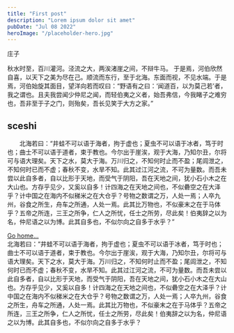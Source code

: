 ```yaml
---
title: "First post"
description: "Lorem ipsum dolor sit amet"
pubDate: "Jul 08 2022"
heroImage: "/placeholder-hero.jpg"
---
```

<div class="font-bold">庄子 </div>

秋水时至，百川灌河。泾流之大，两涘渚崖之间，不辩牛马。 于是焉，河伯欣然自喜，以天下之美为尽在己。顺流而东行，至于北海。东面而视，不见水端。于是焉，河伯始旋其面目，望洋向若而叹曰：“野语有之曰：‘闻道百，以为莫己若’者，我之谓也。且夫我尝闻少仲尼之闻，而轻伯夷之义者，始吾弗信，今我睹子之难穷也，吾非至于子之门，则殆矣，吾长见笑于大方之家。”


##  sceshi 
　　北海若曰：“井蛙不可以语于海者，拘于虚也；夏虫不可以语于冰者，笃于时也；曲士不可以语于道者，束于教也。今尔出于崖涘，观于大海，乃知尔丑，尔将可与语大理矣。天下之水，莫大于海。万川归之，不知何时止而不盈；尾闾泄之，不知何时已而不虚；春秋不变，水旱不知。此其过江河之流，不可为量数。而吾未尝以此自多者，自以比形于天地，而受气于阴阳，吾在天地之间，犹小石小木之在大山也。方存乎见少，又奚以自多！计四海之在天地之间也，不似礨空之在大泽乎？计中国之在海内不似稊米之在大仓乎？号物之数谓之万，人处一焉；人卒九州，谷食之所生，舟车之所通，人处一焉。此其比万物也，不似豪末之在于马体乎？五帝之所连，三王之所争，仁人之所忧，任士之所劳，尽此矣！伯夷辞之以为名，仲尼语之以为博。此其自多也，不似尔向之自多于水乎？”

<div class="bg-green-300">
<div class="grid place-items-center h-screen content-center">
	<a href="/" class="p-4 underline bg-slate-500">
		Go home...
	</a>
</div>
北海若曰：“井蛙不可以语于海者，拘于虚也；夏虫不可以语于冰者，笃于时也；曲士不可以语于道者，束于教也。今尔出于崖涘，观于大海，乃知尔丑，尔将可与语大理矣。天下之水，莫大于海。万川归之，不知何时止而不盈；尾闾泄之，不知何时已而不虚；春秋不变，水旱不知。此其过江河之流，不可为量数。而吾未尝以此自多者，自以比形于天地，而受气于阴阳，吾在天地之间，犹小石小木之在大山也。方存乎见少，又奚以自多！计四海之在天地之间也，不似礨空之在大泽乎？计中国之在海内不似稊米之在大仓乎？号物之数谓之万，人处一焉；人卒九州，谷食之所生，舟车之所通，人处一焉。此其比万物也，不似豪末之在于马体乎？五帝之所连，三王之所争，仁人之所忧，任士之所劳，尽此矣！伯夷辞之以为名，仲尼语之以为博。此其自多也，不似尔向之自多于水乎？
</div>




